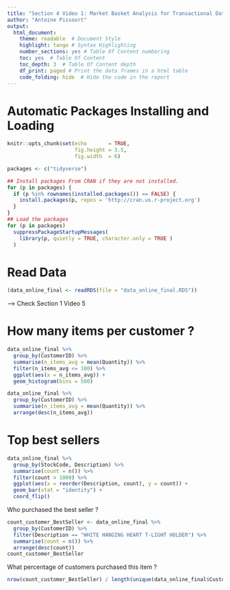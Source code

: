 ```yaml
---
title: "Section 4 Video 1: Market Basket Analysis for Transactional Data"
author: "Antoine Pissoort"
output: 
  html_document:  
    theme: readable  # Document Style
    highlight: tango # Syntax Highlighting
    number_sections: yes # Table Of Content numbering
    toc: yes  # Table Of Content
    toc_depth: 3  # Table Of Content depth
    df_print: paged # Print the data frames in a html table
    code_folding: hide  # Hide the code in the report  
---
```

  

# Automatic Packages Installing and Loading 
  
```r
knitr::opts_chunk$set(echo       = TRUE,
                      fig.height = 3.5,
                      fig.width  = 6)

packages <- c("tidyverse")

## Install packages From CRAN if they are not installed.
for (p in packages) {
  if (p %in% rownames(installed.packages()) == FALSE) {
    install.packages(p, repos = 'http://cran.us.r-project.org')
  }
}
## Load the packages
for (p in packages)
  suppressPackageStartupMessages(
    library(p, quietly = TRUE, character.only = TRUE ) 
  )
```


# Read Data

```r
(data_online_final <- readRDS(file = "data_online_final.RDS")) 
```

--> Check Section 1 Video 5 


# How many items per customer ? 

```r
data_online_final %>%
  group_by(CustomerID) %>%
  summarise(n_items_avg = mean(Quantity)) %>%
  filter(n_items_avg <= 100) %>% 
  ggplot(aes(x = n_items_avg)) +
  geom_histogram(bins = 500) 
```

```r
data_online_final %>%
  group_by(CustomerID) %>%
  summarise(n_items_avg = mean(Quantity)) %>% 
  arrange(desc(n_items_avg))
```


# Top best sellers

```r
data_online_final %>%
  group_by(StockCode, Description) %>%
  summarise(count = n()) %>%
  filter(count > 1000) %>% 
  ggplot(aes(x = reorder(Description, count), y = count)) +
  geom_bar(stat = "identity") +
  coord_flip() 
```

Who purchased the best seller ? 
```r
count_customer_BestSeller <- data_online_final %>%
  group_by(CustomerID) %>%
  filter(Description == "WHITE HANGING HEART T-LIGHT HOLDER") %>%
  summarise(count = n()) %>%
  arrange(desc(count)) 
count_customer_BestSeller
```

What percentage of customers purchased this item ? 
```r
nrow(count_customer_BestSeller) / length(unique(data_online_final$CustomerID))
```


